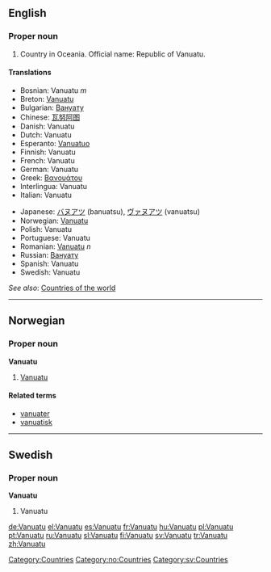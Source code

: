 ==English==

===Proper noun===

# Country in Oceania. Official name: Republic of Vanuatu.


====Translations====
{{top}}
*Bosnian: Vanuatu ''m''
*Breton: [[Vanuatu]]
*Bulgarian: [[Вануату]]
*Chinese: [[瓦努阿图]]
*Danish: Vanuatu
*Dutch: Vanuatu
*Esperanto: [[Vanuatuo]]
*Finnish: Vanuatu
*French: Vanuatu
*German: Vanuatu
*Greek: [[Βανουάτου]]
*Interlingua: Vanuatu
*Italian: Vanuatu
{{mid}}
*Japanese: [[バヌアツ]] (banuatsu), [[ヴァヌアツ]] (vanuatsu)
*Norwegian: [[#Norwegian|Vanuatu]]
*Polish: Vanuatu
*Portuguese: Vanuatu
*Romanian: [[Vanuatu]] ''n''
*Russian: [[Вануату]]
*Spanish: Vanuatu
*Swedish: Vanuatu
{{bottom}}

''See also'': [[Countries of the world]]

----
==Norwegian==
===Proper noun===

'''Vanuatu'''
#[[#English|Vanuatu]]
====Related terms====
*[[vanuater]]
*[[vanuatisk]]

----
==Swedish==
===Proper noun===
'''Vanuatu'''
#Vanuatu

[[Category:Countries]]
[[Category:no:Countries]]
[[Category:sv:Countries]]

[[de:Vanuatu]]
[[el:Vanuatu]]
[[es:Vanuatu]]
[[fr:Vanuatu]]
[[hu:Vanuatu]]
[[pl:Vanuatu]]
[[pt:Vanuatu]]
[[ru:Vanuatu]]
[[sl:Vanuatu]]
[[fi:Vanuatu]]
[[sv:Vanuatu]]
[[tr:Vanuatu]]
[[zh:Vanuatu]]